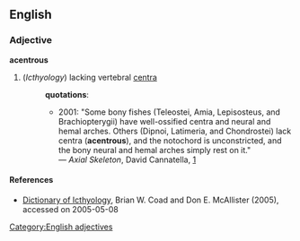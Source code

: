 ==English==

===Adjective===
[[Category:English adjectives]]
'''acentrous'''
# (''Icthyology'') lacking vertebral [[centra]]
#:'''quotations''':
#:*2001: "Some bony fishes (Teleostei, Amia, Lepisosteus, and Brachiopterygii) have well-ossified centra and neural and hemal arches.  Others (Dipnoi, Latimeria, and Chondrostei) lack centra ('''acentrous'''), and the notochord is unconstricted, and the bony neural and hemal arches simply rest on it."<br>&mdash; ''Axial Skeleton'', David Cannatella, [http://www.lifesci.utexas.edu/courses/bio478L/LecturesPDF/bodyskeleton.pdf]

====References====
* [http://briancoad.com/Dictionary/Complete%20Dictionary%20latest%20version.htm Dictionary of Icthyology], Brian W. Coad and Don E. McAllister (2005), accessed on 2005-05-08